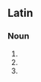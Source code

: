 {{also|Pisces}}
==Latin==

===Noun===
{{la-noun-form|piscēs}}

# {{inflection of|la|piscis||nom|p}}
# {{inflection of|la|piscis||acc|p}}
# {{inflection of|la|piscis||voc|p}}
